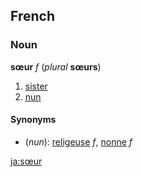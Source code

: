 ==French==
===Noun===
'''sœur''' ''f'' (''plural'' '''sœurs''')

#[[sister]]
#[[nun]]

====Synonyms====
*(''nun''): [[religeuse]] ''f'', [[nonne]] ''f''

[[ja:sœur]]